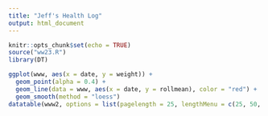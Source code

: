 ```yaml
---
title: "Jeff's Health Log"
output: html_document
---
```


```r
knitr::opts_chunk$set(echo = TRUE)
source("ww23.R")
library(DT)
```

```r
ggplot(www, aes(x = date, y = weight)) +
  geom_point(alpha = 0.4) +
  geom_line(data = www, aes(x = date, y = rollmean), color = "red") +
  geom_smooth(method = "loess")
datatable(www2, options = list(pagelength = 25, lengthMenu = c(25, 50, 75, 100)))
```